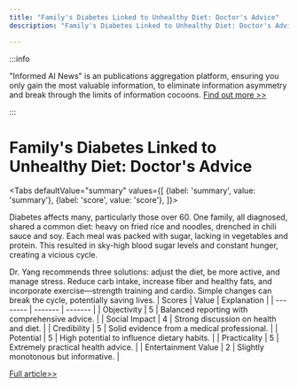 ```yaml
---
title: "Family's Diabetes Linked to Unhealthy Diet: Doctor's Advice"
description: "Family's Diabetes Linked to Unhealthy Diet: Doctor's Advice"

---
```



:::info

"Informed AI News" is an publications aggregation platform, ensuring you only gain the most valuable information, to eliminate information asymmetry and break through the limits of information cocoons.  [Find out more >>](/)

:::

# Family's Diabetes Linked to Unhealthy Diet: Doctor's Advice


<Tabs
	defaultValue="summary"
	values={[
	{label: 'summary', value: 'summary'},
	{label: 'score', value: 'score'},
]}>
<TabItem value="summary">


Diabetes affects many, particularly those over 60. One family, all diagnosed, shared a common diet: heavy on fried rice and noodles, drenched in chili sauce and soy. Each meal was packed with sugar, lacking in vegetables and protein. This resulted in sky-high blood sugar levels and constant hunger, creating a vicious cycle.

Dr. Yang recommends three solutions: adjust the diet, be more active, and manage stress. Reduce carb intake, increase fiber and healthy fats, and incorporate exercise—strength training and cardio. Simple changes can break the cycle, potentially saving lives.
</TabItem>
<TabItem value="score">
	| Scores     | Value   | Explanation |
	| -------- | ------- | ------- |
	| Objectivity  | 5    | Balanced reporting with comprehensive advice.    |
	| Social Impact | 4     | Strong discussion on health and diet.    |
	| Credibility    | 5    | Solid evidence from a medical professional.    |
	| Potential    | 5    | High potential to influence dietary habits.    |
	| Practicality    | 5    | Extremely practical health advice.    |
	| Entertainment Value    | 2    | Slightly monotonous but informative.    |
</TabItem>
</Tabs>

[Full article>>](https://today.line.me/tw/v2/article/1D6NyBv)
